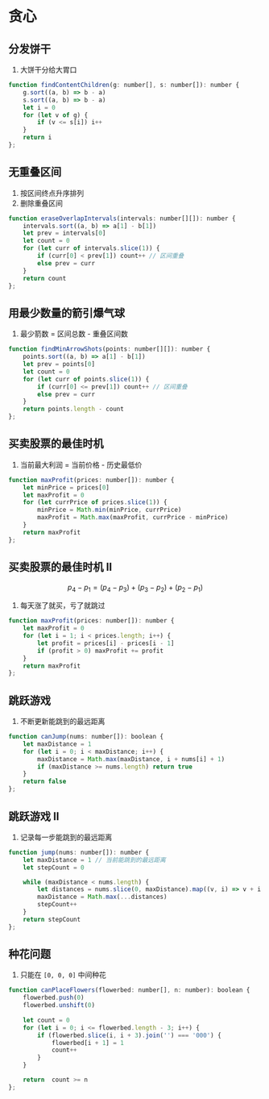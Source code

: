# 贪心
## 分发饼干
1. 大饼干分给大胃口
```js
function findContentChildren(g: number[], s: number[]): number {
    g.sort((a, b) => b - a)
    s.sort((a, b) => b - a)
    let i = 0
    for (let v of g) {
        if (v <= s[i]) i++
    }
    return i
};
```
## 无重叠区间
1. 按区间终点升序排列
2. 删除重叠区间
```js
function eraseOverlapIntervals(intervals: number[][]): number {
    intervals.sort((a, b) => a[1] - b[1])
    let prev = intervals[0]
    let count = 0
    for (let curr of intervals.slice(1)) {
        if (curr[0] < prev[1]) count++ // 区间重叠
        else prev = curr
    }
    return count
};
```
## 用最少数量的箭引爆气球
1. 最少箭数 = 区间总数 - 重叠区间数
```js
function findMinArrowShots(points: number[][]): number {
    points.sort((a, b) => a[1] - b[1])
    let prev = points[0]
    let count = 0
    for (let curr of points.slice(1)) {
        if (curr[0] <= prev[1]) count++ // 区间重叠
        else prev = curr
    }
    return points.length - count
};
```
## 买卖股票的最佳时机
1. 当前最大利润 = 当前价格 - 历史最低价
```js
function maxProfit(prices: number[]): number {
    let minPrice = prices[0]
    let maxProfit = 0
    for (let currPrice of prices.slice(1)) {
        minPrice = Math.min(minPrice, currPrice)
        maxProfit = Math.max(maxProfit, currPrice - minPrice)
    }
    return maxProfit
};
```
## 买卖股票的最佳时机 II
$$p_4 - p_1 = (p_4 - p_3) + (p_3 - p_2) + (p_2 - p_1)$$

1. 每天涨了就买，亏了就跳过
```js
function maxProfit(prices: number[]): number {
    let maxProfit = 0
    for (let i = 1; i < prices.length; i++) {
        let profit = prices[i] - prices[i - 1]
        if (profit > 0) maxProfit += profit
    }
    return maxProfit
};
```
## 跳跃游戏
1. 不断更新能跳到的最远距离
```js
function canJump(nums: number[]): boolean {
    let maxDistance = 1
    for (let i = 0; i < maxDistance; i++) {
        maxDistance = Math.max(maxDistance, i + nums[i] + 1)
        if (maxDistance >= nums.length) return true
    }
    return false
};
```
## 跳跃游戏 II
1. 记录每一步能跳到的最远距离
```js
function jump(nums: number[]): number {
    let maxDistance = 1 // 当前能跳到的最远距离
    let stepCount = 0

    while (maxDistance < nums.length) {
        let distances = nums.slice(0, maxDistance).map((v, i) => v + i + 1)
        maxDistance = Math.max(...distances)
        stepCount++
    }
    return stepCount
};
```
## 种花问题
1. 只能在 `[0, 0, 0]` 中间种花
```js
function canPlaceFlowers(flowerbed: number[], n: number): boolean {
    flowerbed.push(0)
    flowerbed.unshift(0)
    
    let count = 0
    for (let i = 0; i <= flowerbed.length - 3; i++) {
        if (flowerbed.slice(i, i + 3).join('') === '000') {
            flowerbed[i + 1] = 1
            count++
        }
    }

    return  count >= n
};
```
